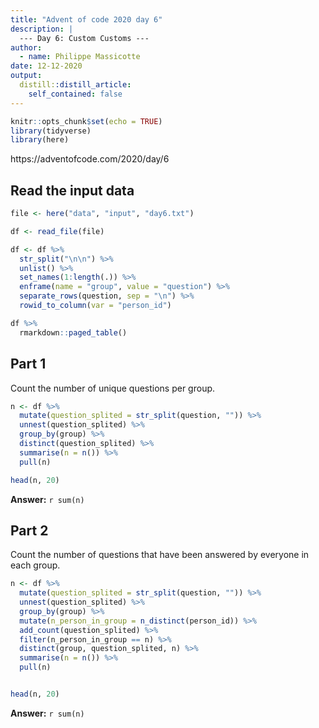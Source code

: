 ```yaml
---
title: "Advent of code 2020 day 6"
description: |
  --- Day 6: Custom Customs ---
author:
  - name: Philippe Massicotte
date: 12-12-2020
output:
  distill::distill_article:
    self_contained: false
---
```



```r
knitr::opts_chunk$set(echo = TRUE)
library(tidyverse)
library(here)
```

https://adventofcode.com/2020/day/6

## Read the input data

```r
file <- here("data", "input", "day6.txt")

df <- read_file(file)

df <- df %>% 
  str_split("\n\n") %>% 
  unlist() %>% 
  set_names(1:length(.)) %>% 
  enframe(name = "group", value = "question") %>% 
  separate_rows(question, sep = "\n") %>% 
  rowid_to_column(var = "person_id")

df %>% 
  rmarkdown::paged_table()
```

## Part 1

Count the number of unique questions per group.

```r
n <- df %>% 
  mutate(question_splited = str_split(question, "")) %>% 
  unnest(question_splited) %>% 
  group_by(group) %>% 
  distinct(question_splited) %>% 
  summarise(n = n()) %>% 
  pull(n)

head(n, 20)
```

**Answer:** `r sum(n)`

## Part 2

Count the number of questions that have been answered by everyone in each group.

```r
n <- df %>% 
  mutate(question_splited = str_split(question, "")) %>% 
  unnest(question_splited) %>% 
  group_by(group) %>% 
  mutate(n_person_in_group = n_distinct(person_id)) %>% 
  add_count(question_splited) %>% 
  filter(n_person_in_group == n) %>% 
  distinct(group, question_splited, n) %>% 
  summarise(n = n()) %>% 
  pull(n)


head(n, 20)
```

**Answer:** `r sum(n)`
